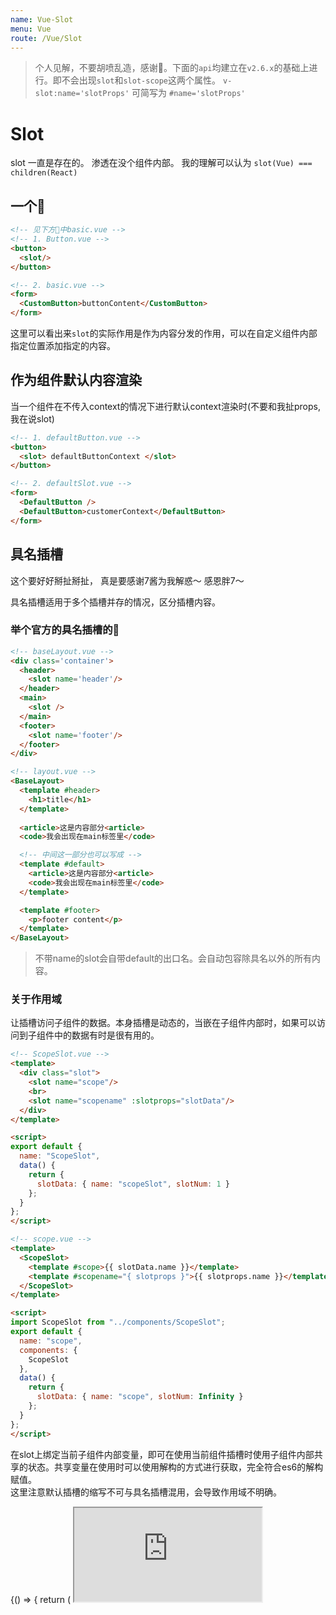 ```yaml
---
name: Vue-Slot
menu: Vue
route: /Vue/Slot
---
```



> 个人见解，不要胡喷乱造，感谢🙏。下面的`api`均建立在`v2.6.x`的基础上进行。即不会出现`slot`和`slot-scope`这两个属性。 `v-slot:name='slotProps'` 可简写为 `#name='slotProps'`   

# Slot
slot 一直是存在的。 渗透在没个组件内部。 我的理解可以认为 `slot(Vue) === children(React)`   

## 一个🌰
```html
<!-- 见下方🌰中basic.vue -->
<!-- 1. Button.vue -->
<button>
  <slot/>
</button>

<!-- 2. basic.vue -->
<form>
  <CustomButton>buttonContent</CustomButton>
</form>
```
这里可以看出来`slot`的实际作用是作为内容分发的作用，可以在自定义组件内部指定位置添加指定的内容。

## 作为组件默认内容渲染
当一个组件在不传入context的情况下进行默认context渲染时(不要和我扯props,我在说slot)
```html
<!-- 1. defaultButton.vue -->
<button>
  <slot> defaultButtonContext </slot>
</button>

<!-- 2. defaultSlot.vue -->
<form>
  <DefaultButton />
  <DefaultButton>customerContext</DefaultButton>
</form>
```

## 具名插槽
这个要好好掰扯掰扯， 真是要感谢7酱为我解惑～ 感恩胖7～

具名插槽适用于多个插槽并存的情况，区分插槽内容。
### 举个官方的具名插槽的🌰
```html
<!-- baseLayout.vue -->
<div class='container'>
  <header>
    <slot name='header'/>
  </header>
  <main>
    <slot />
  </main>
  <footer>
    <slot name='footer'/>
  </footer>
</div>

<!-- layout.vue -->
<BaseLayout>
  <template #header>
    <h1>title</h1>
  </template>
  
  <article>这是内容部分<article>
  <code>我会出现在main标签里</code>

  <!-- 中间这一部分也可以写成 -->
  <template #default>
    <article>这是内容部分<article>
    <code>我会出现在main标签里</code>
  </template>

  <template #footer>
    <p>footer content</p>
  </template>
</BaseLayout>
```
> 不带name的slot会自带default的出口名。会自动包容除具名以外的所有内容。

### 关于作用域
让插槽访问子组件的数据。本身插槽是动态的，当嵌在子组件内部时，如果可以访问到子组件中的数据有时是很有用的。
```html
<!-- ScopeSlot.vue -->
<template>
  <div class="slot">
    <slot name="scope"/>
    <br>
    <slot name="scopename" :slotprops="slotData"/>
  </div>
</template>

<script>
export default {
  name: "ScopeSlot",
  data() {
    return {
      slotData: { name: "scopeSlot", slotNum: 1 }
    };
  }
};
</script>

<!-- scope.vue -->
<template>
  <ScopeSlot>
    <template #scope>{{ slotData.name }}</template>
    <template #scopename="{ slotprops }">{{ slotprops.name }}</template>
  </ScopeSlot>
</template>

<script>
import ScopeSlot from "../components/ScopeSlot";
export default {
  name: "scope",
  components: {
    ScopeSlot
  },
  data() {
    return {
      slotData: { name: "scope", slotNum: Infinity }
    };
  }
};
</script>
```
在slot上绑定当前子组件内部变量，即可在使用当前组件插槽时使用子组件内部共享的状态。共享变量在使用时可以使用解构的方式进行获取，完全符合es6的解构赋值。    
这里注意默认插槽的缩写不可与具名插槽混用，会导致作用域不明确。




<Playground>
  {() => {
    return (
      <iframe src='https://codesandbox.io/s/slot-study-u921z' style={ { width: '100%', height: '500px' } }/>
    )
  }}
</Playground>